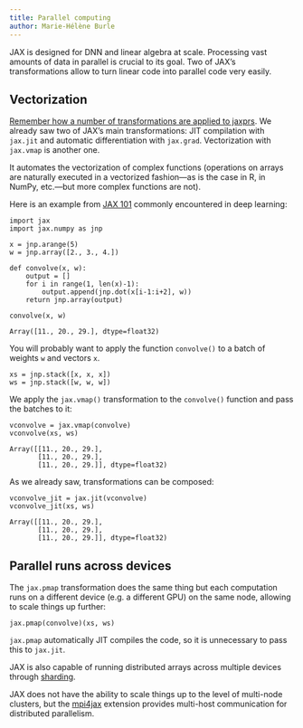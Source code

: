 ```yaml
---
title: Parallel computing
author: Marie-Hélène Burle
---
```


:::{.def}

JAX is designed for DNN and linear algebra at scale. Processing vast amounts of data in parallel is crucial to its goal. Two of JAX's transformations allow to turn linear code into parallel code very easily.

:::

## Vectorization

[Remember how a number of transformations are applied to jaxprs](https://mint.westdri.ca/ai/jx_map#map). We already saw two of JAX's main transformations: JIT compilation with `jax.jit` and automatic differentiation with `jax.grad`. Vectorization with `jax.vmap` is another one.

It automates the vectorization of complex functions (operations on arrays are naturally executed in a vectorized fashion—as is the case in R, in NumPy, etc.—but more complex functions are not).

Here is an example from [JAX 101](https://jax.readthedocs.io/en/latest/jax-101/index.html) commonly encountered in deep learning:

```.python
import jax
import jax.numpy as jnp

x = jnp.arange(5)
w = jnp.array([2., 3., 4.])

def convolve(x, w):
    output = []
    for i in range(1, len(x)-1):
        output.append(jnp.dot(x[i-1:i+2], w))
    return jnp.array(output)

convolve(x, w)
```

```
Array([11., 20., 29.], dtype=float32)
```

You will probably want to apply the function `convolve()` to a batch of weights `w` and vectors `x`.

```.python
xs = jnp.stack([x, x, x])
ws = jnp.stack([w, w, w])
```

We apply the `jax.vmap()` transformation to the `convolve()` function and pass the batches to it:

```.python
vconvolve = jax.vmap(convolve)
vconvolve(xs, ws)
```

```
Array([[11., 20., 29.],
       [11., 20., 29.],
       [11., 20., 29.]], dtype=float32)
```

:::{.note}

As we already saw, transformations can be composed:

```.python
vconvolve_jit = jax.jit(vconvolve)
vconvolve_jit(xs, ws)
```

```
Array([[11., 20., 29.],
       [11., 20., 29.],
       [11., 20., 29.]], dtype=float32)
```

:::

## Parallel runs across devices

The `jax.pmap` transformation does the same thing but each computation runs on a different device (e.g. a different GPU) on the same node, allowing to scale things up further:

```.python
jax.pmap(convolve)(xs, ws)
```

`jax.pmap` automatically JIT compiles the code, so it is unnecessary to pass this to `jax.jit`.

:::{.note}

JAX is also capable of running distributed arrays across multiple devices through [sharding](https://jax.readthedocs.io/en/latest/notebooks/Distributed_arrays_and_automatic_parallelization.html).

JAX does not have the ability to scale things up to the level of multi-node clusters, but the [mpi4jax](https://github.com/mpi4jax/mpi4jax) extension provides multi-host communication for distributed parallelism.

:::

